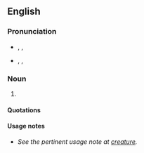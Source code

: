 ==English==

===Pronunciation===
* {{a|UK}} {{enPR|/krē.ā'tyo͝ə/}}, {{IPA|/kɹiːˈeɪtjʊə/}}, {{SAMPA|/kr\i:"eItju@/}}
* {{a|US}} {{enPR|/krē.ā'chər/}}, {{IPA|/kɻiːˈeɪʧɚ/}}, {{SAMPA|/kr\`i:"eItS@`/}}

===Noun===
{{en-noun}}

# {{context|archaic|chiefly|literary|and|philosophy}} {{alternative spelling of|[[creature#English|creature]]}}

====Quotations====
{{seecites}}

====Usage notes====
* ''See the pertinent usage note at [[creature#Usage notes|creature]].''